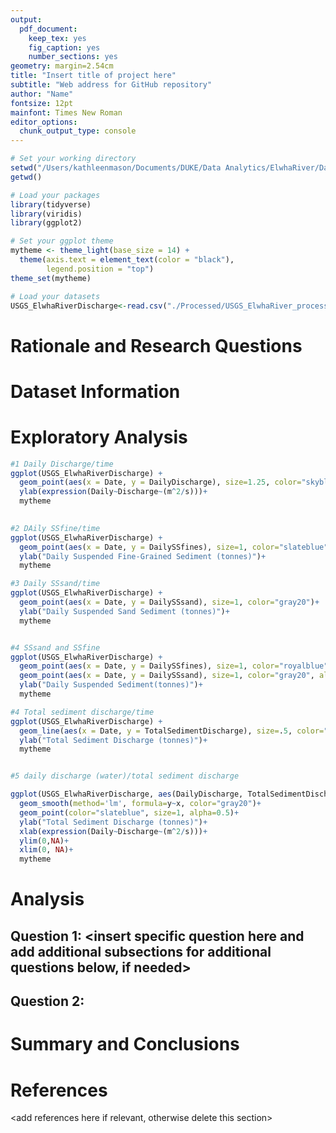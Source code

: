 ```yaml
---
output: 
  pdf_document:
    keep_tex: yes
    fig_caption: yes
    number_sections: yes
geometry: margin=2.54cm
title: "Insert title of project here"
subtitle: "Web address for GitHub repository"
author: "Name"
fontsize: 12pt
mainfont: Times New Roman
editor_options: 
  chunk_output_type: console
---
```


\newpage
\tableofcontents 
\newpage
\listoftables 
\newpage
\listoffigures 
\newpage

```r
# Set your working directory
setwd("/Users/kathleenmason/Documents/DUKE/Data Analytics/ElwhaRiver/DataProject_ElwhaRiver")
getwd()

# Load your packages
library(tidyverse)
library(viridis)
library(ggplot2)

# Set your ggplot theme
mytheme <- theme_light(base_size = 14) +
  theme(axis.text = element_text(color = "black"), 
        legend.position = "top")
theme_set(mytheme)

# Load your datasets
USGS_ElwhaRiverDischarge<-read.csv("./Processed/USGS_ElwhaRiver_processed.csv")

```


# Rationale and Research Questions



\newpage

# Dataset Information



\newpage

# Exploratory Analysis 


```r
#1 Daily Discharge/time
ggplot(USGS_ElwhaRiverDischarge) +
  geom_point(aes(x = Date, y = DailyDischarge), size=1.25, color="skyblue4")+
  ylab(expression(Daily~Discharge~(m^2/s)))+
  mytheme
  

#2 DAily SSfine/time
ggplot(USGS_ElwhaRiverDischarge) +
  geom_point(aes(x = Date, y = DailySSfines), size=1, color="slateblue")+
  ylab("Daily Suspended Fine-Grained Sediment (tonnes)")+
  mytheme

#3 Daily SSsand/time
ggplot(USGS_ElwhaRiverDischarge) +
  geom_point(aes(x = Date, y = DailySSsand), size=1, color="gray20")+
  ylab("Daily Suspended Sand Sediment (tonnes)")+
  mytheme


#4 SSsand and SSfine
ggplot(USGS_ElwhaRiverDischarge) +
  geom_point(aes(x = Date, y = DailySSfines), size=1, color="royalblue", alpha=0.25)+
  geom_point(aes(x = Date, y = DailySSsand), size=1, color="gray20", alpha=0.25)+
  ylab("Daily Suspended Sediment(tonnes)")+
  mytheme

#4 Total sediment discharge/time
ggplot(USGS_ElwhaRiverDischarge) +
  geom_line(aes(x = Date, y = TotalSedimentDischarge), size=.5, color="royalblue")+
  ylab("Total Sediment Discharge (tonnes)")+
  mytheme


#5 daily discharge (water)/total sediment discharge

ggplot(USGS_ElwhaRiverDischarge, aes(DailyDischarge, TotalSedimentDischarge)) +
  geom_smooth(method='lm', formula=y~x, color="gray20")+
  geom_point(color="slateblue", size=1, alpha=0.5)+
  ylab("Total Sediment Discharge (tonnes)")+
  xlab(expression(Daily~Discharge~(m^2/s)))+
  ylim(0,NA)+
  xlim(0, NA)+
  mytheme
```

\newpage


# Analysis



## Question 1: <insert specific question here and add additional subsections for additional questions below, if needed>

## Question 2: 




\newpage

# Summary and Conclusions


\newpage

# References
<add references here if relevant, otherwise delete this section> 
